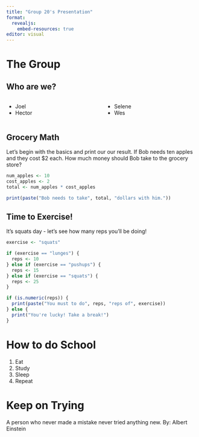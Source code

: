 ```yaml
---
title: "Group 20's Presentation"
format: 
  revealjs:
    embed-resources: true
editor: visual
---
```


# The Group

## Who are we?

::::: columns
::: {.column width="50%"}
-   Joel
-   Hector
:::

::: {.column width="50%"}
-   Selene
-   Wes
:::
:::::

## Grocery Math

Let's begin with the basics and print our our result. If Bob needs ten apples and they cost \$2 each. How much money should Bob take to the grocery store?

```r
num_apples <- 10
cost_apples <- 2
total <- num_apples * cost_apples

print(paste("Bob needs to take", total, "dollars with him."))
```

## Time to Exercise!

It's squats day - let's see how many reps you'll be doing!

```r
exercise <- "squats"

if (exercise == "lunges") {
  reps <- 10
} else if (exercise == "pushups") {
  reps <- 15
} else if (exercise == "squats") {
  reps <- 25
} 

if (is.numeric(reps)) {
  print(paste("You must to do", reps, "reps of", exercise))
} else {
  print("You're lucky! Take a break!")
}
```

# How to do School

1.  Eat
2.  Study
3.  Sleep
4.  Repeat

# Keep on Trying

A person who never made a mistake never tried anything new. By: Albert Einstein
